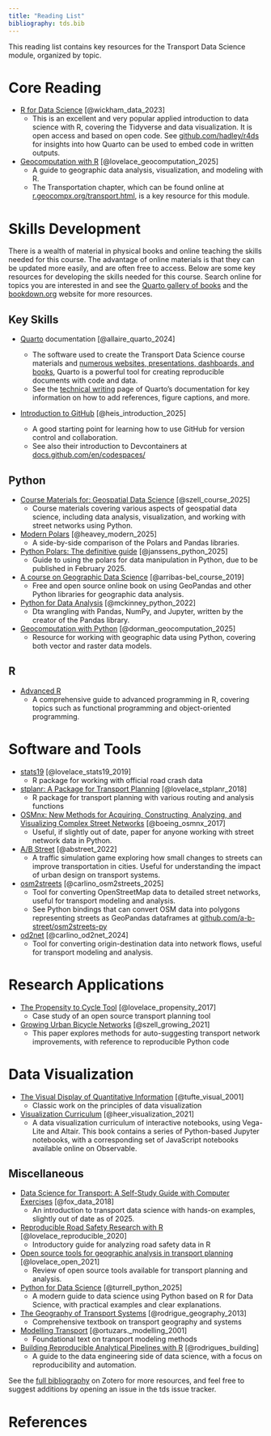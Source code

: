 ```yaml
---
title: "Reading List"
bibliography: tds.bib
---
```


This reading list contains key resources for the Transport Data Science module, organized by topic.

# Core Reading

- [R for Data Science](https://r4ds.had.co.nz/) [@wickham_data_2023]
  - This is an excellent and very popular applied introduction to data science with R, covering the Tidyverse and data visualization. It is open access and based on open code. See [github.com/hadley/r4ds](https://github.com/hadley/r4ds) for insights into how Quarto can be used to embed code in written outputs.
- [Geocomputation with R](https://r.geocompx.org/) [@lovelace_geocomputation_2025]
  - A guide to geographic data analysis, visualization, and modeling with R.
  <!-- https://r.geocompx.org/transport.html -->
  - The Transportation chapter, which can be found online at [r.geocompx.org/transport.html](https://r.geocompx.org/transport.html), is a key resource for this module.

# Skills Development

There is a wealth of material in physical books and online teaching the skills needed for this course.
The advantage of online materials is that they can be updated more easily, and are often free to access.
Below are some key resources for developing the skills needed for this course.
Search online for topics you are interested in and see the [Quarto gallery of books](https://quarto.org/docs/gallery/#books) and the [bookdown.org](https://bookdown.org/) website for more resources.

## Key Skills

- [Quarto](https://quarto.org/) documentation [@allaire_quarto_2024]

    <!-- Articles & Reports
    Presentations
    Dashboards
    Websites
    Books
    Interactive Docs -->

  - The software used to create the Transport Data Science course materials and [numerous websites, presentations, dashboards, and books](https://quarto.org/docs/gallery/), Quarto is a powerful tool for creating reproducible documents with code and data.
  - See the [technical writing](https://quarto.org/docs/visual-editor/technical.html) page of Quarto's documentation for key information on how to add references, figure captions, and more.
- [Introduction to GitHub](https://github.com/skills/introduction-to-github) [@heis_introduction_2025]
  - A good starting point for learning how to use GitHub for version control and collaboration.
  <!-- https://docs.github.com/en/codespaces/setting-up-your-project-for-codespaces/adding-a-dev-container-configuration/introduction-to-dev-containers -->
  - See also their introduction to Devcontainers at [docs.github.com/en/codespaces/](https://docs.github.com/en/codespaces/)

## Python

- [Course Materials for: Geospatial Data Science](https://github.com/mszell/geospatialdatascience) [@szell_course_2025]
  - Course materials covering various aspects of geospatial data science, including data analysis, visualization, and working with street networks using Python.
- [Modern Polars](https://kevinheavey.github.io/modern-polars/) [@heavey_modern_2025]
  - A side-by-side comparison of the Polars and Pandas libraries.
- [Python Polars: The definitive guide](https://github.com/jeroenjanssens/python-polars-the-definitive-guide) [@janssens_python_2025]
  - Guide to using the polars for data manipulation in Python, due to be published in February 2025.
- [A course on Geographic Data Science](https://darribas.org/gds_course/content/home.html) [@arribas-bel_course_2019]
  - Free and open source online book on using GeoPandas and other Python libraries for geographic data analysis.
- [Python for Data Analysis](https://wesmckinney.com/book/) [@mckinney_python_2022]
  - Dta wrangling with Pandas, NumPy, and Jupyter, written by the creator of the Pandas library.
- [Geocomputation with Python](https://py.geocompx.org/) [@dorman_geocomputation_2025]
  - Resource for working with geographic data using Python, covering both vector and raster data models.

## R

- [Advanced R](https://adv-r.hadley.nz/) 
  - A comprehensive guide to advanced programming in R, covering topics such as functional programming and object-oriented programming.

# Software and Tools

- [stats19](https://itsleeds.github.io/stats19/) [@lovelace_stats19_2019]
  - R package for working with official road crash data
- [stplanr: A Package for Transport Planning](https://doi.org/10.32614/RJ-2018-053) [@lovelace_stplanr_2018]
  - R package for transport planning with various routing and analysis functions
- [OSMnx: New Methods for Acquiring, Constructing, Analyzing, and Visualizing Complex Street Networks](https://doi.org/10/gbvjxq) [@boeing_osmnx_2017]
  - Useful, if slightly out of date, paper for anyone working with street network data in Python.
- [A/B Street](https://zenodo.org/record/6331922) [@abstreet_2022]
  - A traffic simulation game exploring how small changes to streets can improve transportation in cities. Useful for understanding the impact of urban design on transport systems.
- [osm2streets](https://github.com/a-b-street/osm2streets) [@carlino_osm2streets_2025]
  - Tool for converting OpenStreetMap data to detailed street networks, useful for transport modeling and analysis.
  - See Python bindings that can convert OSM data into polygons representing streets as GeoPandas dataframes at [github.com/a-b-street/osm2streets-py](https://github.com/a-b-street/osm2streets/tree/main/osm2streets-py)
- [od2net](https://github.com/Urban-Analytics-Technology-Platform/od2net) [@carlino_od2net_2024]
  - Tool for converting origin-destination data into network flows, useful for transport modeling and analysis.

# Research Applications

- [The Propensity to Cycle Tool](https://doi.org/10.5198/jtlu.2016.862) [@lovelace_propensity_2017]
  - Case study of an open source transport planning tool
- [Growing Urban Bicycle Networks](http://arxiv.org/abs/2107.02185) [@szell_growing_2021]
  - This paper explores methods for auto-suggesting transport network improvements, with reference to reproducible Python code

# Data Visualization

- [The Visual Display of Quantitative Information](https://www.edwardtufte.com/tufte/books_vdqi) [@tufte_visual_2001]
  - Classic work on the principles of data visualization
- [Visualization Curriculum](https://idl.uw.edu/visualization-curriculum/intro.html) [@heer_visualization_2021]
  - A data visualization curriculum of interactive notebooks, using Vega-Lite and Altair. This book contains a series of Python-based Jupyter notebooks, with a corresponding set of JavaScript notebooks available online on Observable.

## Miscellaneous

- [Data Science for Transport: A Self-Study Guide with Computer Exercises](https://doi.org/10.1007/978-3-319-72953-4) [@fox_data_2018]
  - An introduction to transport data science with hands-on examples, slightly out of date as of 2025.
- [Reproducible Road Safety Research with R](https://itsleeds.github.io/rrsrr/) [@lovelace_reproducible_2020]
  - Introductory guide for analyzing road safety data in R
- [Open source tools for geographic analysis in transport planning](https://doi.org/10/ghtnrp) [@lovelace_open_2021]
  - Review of open source tools available for transport planning and analysis.
- [Python for Data Science](https://aeturrell.github.io/python4DS/) [@turrell_python_2025]
  - A modern guide to data science using Python based on R for Data Science, with practical examples and clear explanations.
- [The Geography of Transport Systems](https://transportgeography.org/) [@rodrigue_geography_2013]
  - Comprehensive textbook on transport geography and systems
- [Modelling Transport](https://www.wiley.com/en-us/Modelling+Transport%2C+4th+Edition-p-9781118941485) [@ortuzars._modelling_2001]
  - Foundational text on transport modeling methods
- [Building Reproducible Analytical Pipelines with R](https://raps-with-r.dev/) [@rodrigues_building]
  - A guide to the data engineering side of data science, with a focus on reproducibility and automation.

See the [full bibliography](https://www.zotero.org/groups/418217/energy-and-transport/collections/R38L2EXB) on Zotero for more resources, and feel free to suggest additions by opening an issue in the tds issue tracker.

# References
